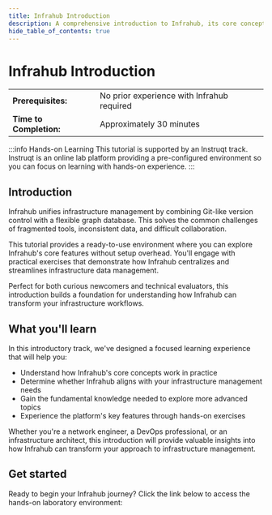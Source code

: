 ```yaml
---
title: Infrahub Introduction
description: A comprehensive introduction to Infrahub, its core concepts, and how it revolutionizes infrastructure management.
hide_table_of_contents: true
---
```



# Infrahub Introduction

|   |   |
|------|---------|
| **Prerequisites:** | No prior experience with Infrahub required |
| **Time to Completion:** | Approximately 30 minutes |

:::info Hands-on Learning
This tutorial is supported by an Instruqt track. Instruqt is an online lab platform providing a pre-configured environment so you can focus on learning with hands-on experience.
:::

## Introduction

Infrahub unifies infrastructure management by combining Git-like version control with a flexible graph database. This solves the common challenges of fragmented tools, inconsistent data, and difficult collaboration.

This tutorial provides a ready-to-use environment where you can explore Infrahub's core features without setup overhead. You'll engage with practical exercises that demonstrate how Infrahub centralizes and streamlines infrastructure data management.

Perfect for both curious newcomers and technical evaluators, this introduction builds a foundation for understanding how Infrahub can transform your infrastructure workflows.

## What you'll learn

In this introductory track, we've designed a focused learning experience that will help you:

- Understand how Infrahub's core concepts work in practice
- Determine whether Infrahub aligns with your infrastructure management needs
- Gain the fundamental knowledge needed to explore more advanced topics
- Experience the platform's key features through hands-on exercises

Whether you're a network engineer, a DevOps professional, or an infrastructure architect, this introduction will provide valuable insights into how Infrahub can transform your approach to infrastructure management.

## Get started

Ready to begin your Infrahub journey? Click the link below to access the hands-on laboratory environment:

<ReferenceLink title="Getting Started with Infrahub" url="https://play.instruqt.com/opsmill/invite/7jdp4cuqbcvb" openInNewTab />
